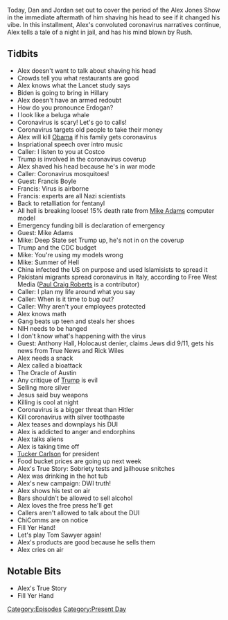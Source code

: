 {{DEFAULTSORT:
    #_EPISODE_0407:March 5-10, 2020
}}{{Episode
    | title             = March 5-10, 2020
    | caption           = Listen to this episode on [https://knowledgefight.libsyn.com/knowledge-fight-march-5-10-2020 Libsyn] [https://open.spotify.com/episode/456amFL5LSZmCYfUSXLLua Spotify], Read the [[Transcript/407: March 5-10, 2020|Unofficial Transcript]]
    | episodeNumber     = 407
    | length            = 02:50:08
    | airDate           = March 11, 2020
    | coverageStartDate = March 5, 2020
    | coverageEndDate   = March 10, 2020
    | episodeType       = [[:Category:Present Day|Present Day]]
    | appearance        = [[Francis Boyle]], [[Mike Adams]], [[Anthony Hall]], [[Rick Wiles]]
    | oocDrop           = I meant to start this show with a homeless man eating poop
    | previousEpisode   = [[406: March 1-4, 2020]]
    | nextEpisode       = [[408: March 11-13, 2020]]
}}

{{Stub}}

Today, Dan and Jordan set out to cover the period of the Alex Jones Show in the immediate aftermath of him shaving his head to see if it changed his vibe. In this installment, Alex's convoluted coronavirus narratives continue, Alex tells a tale of a night in jail, and has his mind blown by Rush.

==Tidbits==

*Alex doesn't want to talk about shaving his head
*Crowds tell you what restaurants are good
*Alex knows what the Lancet study says
*Biden is going to bring in Hillary
*Alex doesn't have an armed redoubt
*How do you pronounce Erdogan?
*I look like a beluga whale
*Coronavirus is scary! Let's go to calls!
*Coronavirus targets old people to take their money
*Alex will kill [[Barack Obama|Obama]] if his family gets coronavirus
*Inspriational speech over intro music
*Caller: I listen to you at Costco
*Trump is involved in the coronavirus coverup
*Alex shaved his head because he's in war mode
*Caller: Coronavirus mosquitoes!
*Guest: Francis Boyle
*Francis: Virus is airborne
*Francis: experts are all Nazi scientists
*Back to retalliation for fentanyl
*All hell is breaking loose! 15% death rate from [[Mike Adams]] computer model
*Emergency funding bill is declaration of emergency
*Guest: Mike Adams
*Mike: Deep State set Trump up, he's not in on the coverup
*Trump and the CDC budget
*Mike: You're using my models wrong
*Mike: Summer of Hell
*China infected the US on purpose and used Islamisists to spread it
*Pakistani migrants spread coronavirus in Italy, according to Free West Media ([[Paul Craig Roberts]] is a contributor)
*Caller: I plan my life around what you say
*Caller: When is it time to bug out?
*Caller: Why aren't your employees protected
*Alex knows math
*Gang beats up teen and steals her shoes
*NIH needs to be hanged
*I don't know what's happening with the virus
*Guest: Anthony Hall, Holocaust denier, claims Jews did 9/11, gets his news from True News and Rick Wiles
*Alex needs a snack
*Alex called a bioattack
*The Oracle of Austin
*Any critique of [[Donald Trump|Trump]] is evil
*Selling more silver
*Jesus said buy weapons
*Killing is cool at night
*Coronavirus is a bigger threat than Hitler
*Kill coronavirus with silver toothpaste
*Alex teases and downplays his DUI
*Alex is addicted to anger and endorphins
*Alex talks aliens
*Alex is taking time off
*[[Tucker Carlson]] for president
*Food bucket prices are going up next week
*Alex's True Story: Sobriety tests and jailhouse snitches
*Alex was drinking in the hot tub
*Alex's new campaign: DWI truth!
*Alex shows his test on air
*Bars shouldn't be allowed to sell alcohol
*Alex loves the free press he'll get
*Callers aren't allowed to talk about the DUI
*ChiComms are on notice
*Fill Yer Hand!
*Let's play Tom Sawyer again!
*Alex's products are good because he sells them
*Alex cries on air

==Notable Bits==

*Alex's True Story
*Fill Yer Hand

[[Category:Episodes]]
[[Category:Present Day]]
